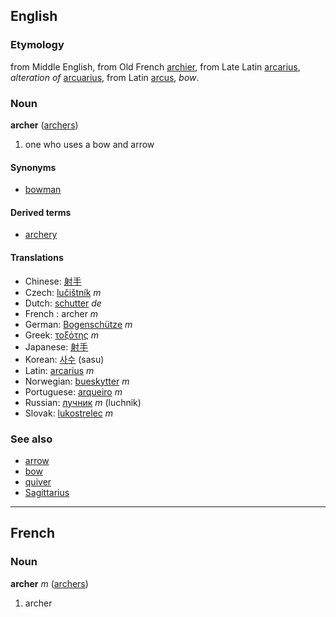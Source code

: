 == English ==
=== Etymology ===
from Middle English, from Old French [[archier]], from Late Latin [[arcarius]], ''alteration of'' [[arcuarius]], from Latin [[arcus]], ''bow''.
=== Noun ===
'''archer''' ([[archers]])

# one who uses a bow and arrow

==== Synonyms ====
* [[bowman]]

====Derived terms====
*[[archery]]

==== Translations ====
*Chinese: [[射手]]
*Czech: [[lučištník]] ''m''
*Dutch: [[schutter]] ''de''
*French : archer ''m''
*German: [[Bogenschütze]] ''m''
*Greek: [[τοξότης]] ''m''
*Japanese: [[射手]]
*Korean: [[사수]] (sasu)
*Latin: [[arcarius]] ''m''
*Norwegian: [[bueskytter]] ''m''
*Portuguese: [[arqueiro]] ''m''
*Russian: [[лучник]] ''m'' (luchnik)
*Slovak: [[lukostrelec#Slovak|lukostrelec]] ''m''

===See also===
*[[arrow]]
*[[bow]]
*[[quiver]]
*[[Sagittarius]]

----

==French==
===Noun===
'''archer''' ''m'' ([[archers]])

# archer